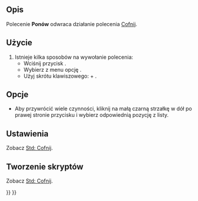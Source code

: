 <languages/>

{{Docnav/pl
|[[Std_Undo/pl|Cofnij]]
|[[Std_Cut/pl|Wytnij]]
|[[Std_Edit_Menu/pl|Menu Edycja]]
|IconL=Std_Undo.svg
|IconR=Std_Cut.svg
|IconC=Freecad.svg
}}

{{GuiCommand/pl
|Name=Std Redo
|Name/pl=Std: Przywróć
|MenuLocation=Edycja → Przywróć
|Workbenches=wszystkie
|Shortcut={{KEY|Ctrl}} + {{KEY|Y}}
|SeeAlso=[[Std_Undo/pl|Cofnij]]
}}

<span id="Description"></span>
==Opis== 

Polecenie '''Ponów''' odwraca działanie polecenia [[Std_Undo/pl|Cofnij]].

<span id="Usage"></span>
==Użycie==

# Istnieje kilka sposobów na wywołanie polecenia:
#* Wciśnij przycisk {{Button|[[Image:Std_Redo.svg|16px]] [[Std_Redo/pl|Ponów]]}}.
#* Wybierz z menu opcję {{MenuCommand|Edycja → [[Image:Std_Redo.svg|16px]] Ponów}}.
#* Użyj skrótu klawiszowego: {{KEY|Ctrl}} + {{KEY|Y}}.

<span id="Options"></span>
==Opcje==

* Aby przywrócić wiele czynności, kliknij na małą czarną strzałkę w dół po prawej stronie przycisku {{Button|[[Image:Std_Redo.svg|16px]] [[Std_Redo/pl|Ponów]]}} i wybierz odpowiednią pozycję z listy.

<span id="Preferences"></span>
==Ustawienia==

Zobacz [[Std_Undo/pl#Ustawienia|Std: Cofnij]].

<span id="Scripting"></span>
==Tworzenie skryptów==

Zobacz [[Std_Undo/pl#Tworzenie_skryptów|Std: Cofnij]].


{{Docnav/pl
|[[Std_Undo/pl|Cofnij]]
|[[Std_Cut/pl|Wytnij]]
|[[Std_Edit_Menu/pl|Menu Edycja]]
|IconL=Std_Undo.svg
|IconR=Std_Cut.svg
|IconC=Freecad.svg
}}

{{Std_Base_navi{{#translation:}}}}
{{Userdocnavi{{#translation:}}}}
